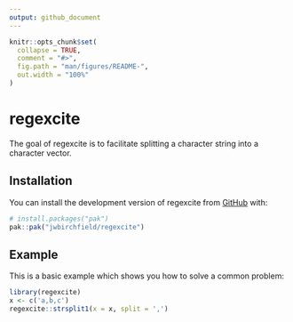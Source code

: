 ```yaml
---
output: github_document
---
```


```r
knitr::opts_chunk$set(
  collapse = TRUE,
  comment = "#>",
  fig.path = "man/figures/README-",
  out.width = "100%"
)
```

# regexcite

The goal of regexcite is to facilitate splitting a character string into a character vector. 

## Installation

You can install the development version of regexcite from [GitHub](https://github.com/) with:

``` r
# install.packages("pak")
pak::pak("jwbirchfield/regexcite")
```

## Example

This is a basic example which shows you how to solve a common problem:

```r
library(regexcite)
x <- c('a,b,c')
regexcite::strsplit1(x = x, split = ',')
```

